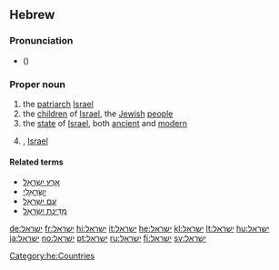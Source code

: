 ==Hebrew==
{{wikipedia|lang=he}}

===Pronunciation===
* {{audio|He-Medinat_Israel.ogg|Audio}} ({{Hebr|[[מְדִינַת יִשְׂרָאֵל]]}})

===Proper noun===
{{head|he|proper noun|sc=Hebr|head=יִשְׂרָאֵל|g=m|tr=Yisra'el}}

# the [[patriarch]] [[Israel]]
# the [[child|children]] of [[Israel]], the [[Jewish]] [[people]]
# the [[state]] of [[Israel]], both [[ancient]] and [[modern]]
# {{given name|male|lang=he}}, [[Israel]]

====Related terms====
* [[ארץ ישראל|אֶרֶץ יִשְׂרָאֵל]]<!--x-->
* [[ישראלי|יִשְׂרְאֵלִי]]<!--x-->
* [[עם ישראל|עַם יִשְרָאֵל]]<!--x-->
* [[מדינת ישראל|מְדִינַת יִשְרָאֵל]]<!--x-->

[[Category:he:Countries]]

[[de:ישראל]]
[[fr:ישראל]]
[[hi:ישראל]]
[[it:ישראל]]
[[he:ישראל]]
[[kl:ישראל]]
[[lt:ישראל]]
[[hu:ישראל]]
[[ja:ישראל]]
[[no:ישראל]]
[[pt:ישראל]]
[[ru:ישראל]]
[[fi:ישראל]]
[[sv:ישראל]]